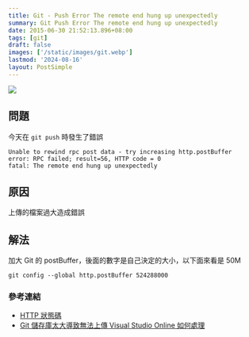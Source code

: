 ```yaml
---
title: Git - Push Error The remote end hung up unexpectedly
summary: Git Push Error The remote end hung up unexpectedly
date: 2015-06-30 21:52:13.896+08:00
tags: [git]
draft: false
images: ['/static/images/git.webp']
lastmod: '2024-08-16'
layout: PostSimple
---
```


![](/static/images/git.webp)

## 問題

今天在 `git push` 時發生了錯誤

```shell
Unable to rewind rpc post data - try increasing http.postBuffer
error: RPC failed; result=56, HTTP code = 0
fatal: The remote end hung up unexpectedly
```

## 原因

上傳的檔案過大造成錯誤

## 解法

加大 Git 的 postBuffer，後面的數字是自己決定的大小，以下面來看是 50M

```shell
git config --global http.postBuffer 524288000
```

### 參考連結

- [HTTP 狀態碼](https://zh.wikipedia.org/wiki/HTTP%E7%8A%B6%E6%80%81%E7%A0%81)
- [Git 儲存庫太大導致無法上傳 Visual Studio Online 如何處理](http://blog.miniasp.com/post/2014/09/07/Handle-large-Git-repository-on-Visual-Studio-Online.aspx)
